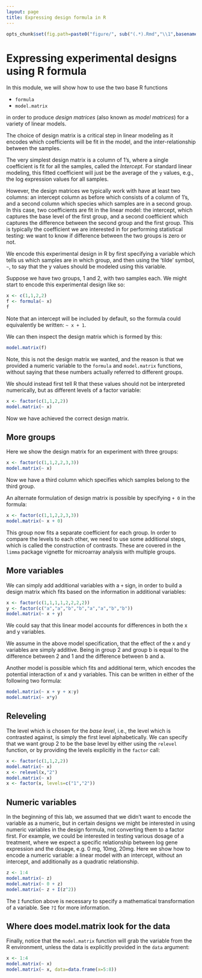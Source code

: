 ```yaml
---
layout: page
title: Expressing design formula in R
---
```


```r
opts_chunk$set(fig.path=paste0("figure/", sub("(.*).Rmd","\\1",basename(knitr:::knit_concord$get('infile'))), "-"))
```

# Expressing experimental designs using R formula

In this module, we will show how to use the two base R functions

- `formula`
- `model.matrix`

in order to produce *design matrices* (also known as *model matrices*) for a variety of linear models. 

The choice of design matrix is a critical step in linear modeling as it encodes which coefficients will be fit in the model, and the inter-relationship between the samples. 

The very simplest design matrix is a column of 1's, where a single coefficient is fit for all the samples, called the *Intercept*. For standard linear modeling, this fitted coefficient will just be the average of the `y` values, e.g., the log expression values for all samples.

However, the design matrices we typically work with have at least two columns: an intercept column as before which consists of a column of 1's, and a second column which species which samples are in a second group. In this case, two coefficients are fit in the linear model: the intercept, which captures the base level of the first group, and a second coefficient which captures the difference between the second group and the first group. This is typically the coefficient we are interested in for performing statistical testing: we want to know if difference between the two groups is zero or not. 

We encode this experimental design in R by first specifying a variable which tells us which samples are in which group, and then using the 'tilde' symbol, `~`, to say that the y values should be modeled using this variable.

Suppose we have two groups, 1 and 2, with two samples each. We might start to encode this experimental design like so:


```r
x <- c(1,1,2,2)
f <- formula(~ x)
f
```

Note that an intercept will be included by default, so the formula could equivalently be written: `~ x + 1`.

We can then inspect the design matrix which is formed by this:

```r
model.matrix(f)
```

Note, this is not the design matrix we wanted, and the reason is that we provided a numeric variable to the `formula` and `model.matrix` functions, without saying that these numbers actually referred to different groups.

We should instead first tell R that these values should not be interpreted numerically, but as different levels of a factor variable:

```r
x <- factor(c(1,1,2,2))
model.matrix(~ x)
```

Now we have achieved the correct design matrix.

## More groups

Here we show the design matrix for an experiment with three groups:

```r
x <- factor(c(1,1,2,2,3,3))
model.matrix(~ x)
```

Now we have a third column which specifies which samples belong to the third group.

An alternate formulation of design matrix is possible by specifying `+ 0` in the  formula:

```r
x <- factor(c(1,1,2,2,3,3))
model.matrix(~ x + 0)
```

This group now fits a separate coefficient for each group. In order to compare the levels to each other, we need to use some additional steps, which is called the construction of contrasts. These are covered in the `limma` package vignette for microarray analysis with multiple groups.

## More variables

We can simply add additional variables with a `+` sign, in order to build a design matrix which fits based on the information in additional variables:

```r
x <- factor(c(1,1,1,1,2,2,2,2))
y <- factor(c("a","a","b","b","a","a","b","b"))
model.matrix(~ x + y)
```

We could say that this linear model accounts for differences in both the x and y variables.

We assume in the above model specification, that the effect of the x and y variables are simply additive. Being in group 2 and group b is equal to the difference between 2 and 1 and the difference between b and a. 

Another model is possible which fits and additional term, which encodes the potential interaction of x and y variables. This can be written in either of the following two formula:

```r
model.matrix(~ x + y + x:y)
model.matrix(~ x*y)
```

## Releveling

The level which is chosen for the *base level*, i.e., the level which is contrasted against, is simply the first level alphabetically. We can specify that we want group 2 to be the base level by either using the `relevel` function, or by providing the levels explicitly in the `factor` call:

```r
x <- factor(c(1,1,2,2))
model.matrix(~ x)
x <- relevel(x,"2")
model.matrix(~ x)
x <- factor(x, levels=c("1","2"))
```

## Numeric variables

In the beginning of this lab, we assumed that we didn't want to encode the  variable as a numeric, but in certain designs we might be interested in using numeric variables in the design formula, not converting them to a factor first. For example, we could be interested in testing various dosage of a treatment, where we expect a  specific relationship between log gene expression and the dosage, e.g. 0 mg, 10mg, 20mg. Here we show how to encode a numeric variable: a linear model with an intercept, without an intercept, and additionally as a quadratic relationship.

```r
z <- 1:4
model.matrix(~ z)
model.matrix(~ 0 + z)
model.matrix(~ z + I(z^2))
```

The `I` function above is necessary to specify a mathematical transformation of a variable. See `?I` for more information.

## Where does model.matrix look for the data

Finally, notice that the `model.matrix` function will grab the variable from the R environment, unless the data is explicitly provided in the `data` argument:

```r
x <- 1:4
model.matrix(~ x)
model.matrix(~ x, data=data.frame(x=5:8))
```


